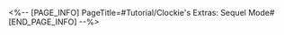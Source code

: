 <%-- [PAGE_INFO]
PageTitle=#Tutorial/Clockie's Extras: Sequel Mode#
[END_PAGE_INFO] --%>
{{Tutorial
|sort      = 610401
|title     = Clockie's Extras: Sequel Mode
|subtitle  = 
|type      = 
|about     = 
|image1    = Tutorial Clockie's Extras Sequel Mode 1.png{{subst:void|<!--$UPLOAD:<<SpriteOutput/TutorialPic/TutorialPage_610401.png>-<Tutorial Clockie's Extras Sequel Mode 1.png>-<Tutorial Files>>-->}}
|text1     = In Sequel Mode, the tracks will continue {{Color|h|nobold=1|endlessly}}. Challenge yourself and achieve your {{Color|h|nobold=1|highest all-time score}}!
}}